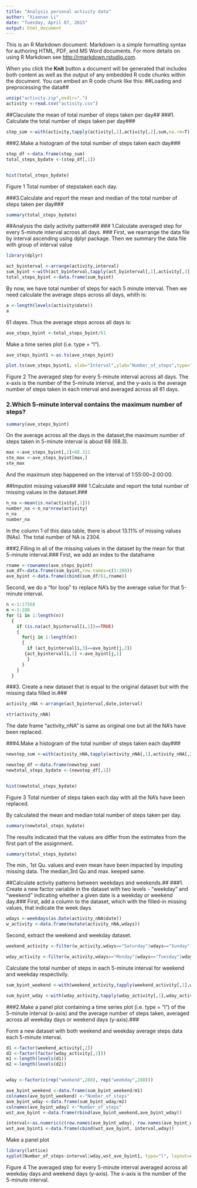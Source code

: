```yaml
---
title: "Analysis personal activity data"
author: "Xiaonan Li"
date: "Tuesday, April 07, 2015"
output: html_document
---
```


This is an R Markdown document. Markdown is a simple formatting syntax for authoring HTML, PDF, and MS Word documents. For more details on using R Markdown see <http://rmarkdown.rstudio.com>.

When you click the **Knit** button a document will be generated that includes both content as well as the output of any embedded R code chunks within the document. You can embed an R code chunk like this:
##Loading and preprocessing the data##

```r

unzip("activity.zip",exdir=".")
activity <-read.csv("activity.csv")


```
##Claculate the mean of total number of steps taken per day##
###1. Calculate the total number of steps taken per day###

```r

step_sum <-with(activity,tapply(activity[,1],activity[,2],sum,na.rm=T))

```
###2.Make a histogram of the total number of steps taken each day###

```r

step_df <-data.frame(step_sum)
total_steps_bydate <-(step_df[,1])


hist(total_steps_bydate)

```

Figure 1  Total number of stepstaken each day. 

###3.Calculate and report the mean and median of the total number of steps taken per day###

```r

summary(total_steps_bydate)

```
##Analysis the daily activity pattern##
### 1.Calculate averaged step for every 5-minute interval across all days. ###
First, we rearrange the data file by interval ascending using dplyr package. Then we summary the data file with group of interval value

```r
library(dplyr)
```

```r

act_byinterval <-arrange(activity,interval)
sum_byint <-with(act_byinterval,tapply(act_byinterval[,1],activity[,3],sum,na.rm=T))
total_steps_byint <-data.frame(sum_byint)

```
By now, we have total number of steps for each 5 minute interval. Then we need calculate the average steps across all days, whith is:
```r

a <-length(levels(activity$date))
a

```
61 dayes. Thus the average steps across all days is:

```r

ave_steps_byint <-total_steps_byint/61

```
Make a time series plot (i.e. type = "l"). 
```r

ave_steps_byint1 <-as.ts(ave_steps_byint) 

plot.ts(ave_steps_byint1, xlab="Interval",ylab="Number_of_steps",type="l")


```

Figure 2  The averaged step for every 5-minute interval across all days. The x-axis is the number of the 5-minute interval, and the y-axis is the average number of steps taken in each interval and averaged across all 61 days.

### 2.Which 5-minute interval contains the maximum number of steps? ###
 
```r

summary(ave_steps_byint)

```
On the average across all the days in the dataset,the maximum number of steps taken in 5-minute interval is about 68 (68.3).

```r

max <-ave_steps_byint[,1]>68.311
ste_max <-ave_steps_byint[max,]
ste_max

```
And the maximum step happened on the interval of 1:55:00~2:00:00.

##Imputint missing values##
### 1.Calculate and report the total number of missing values in the dataset.###
```r

n_na <-mean(is.na(activity[,1]))
number_na <-n_na*nrow(activity)
n_na
number_na

```
In the column 1 of this data table, there is about 13.11% of missing values (NAs). The total number of NA is 2304.

###2.Filling in all of the missing values in the dataset by the mean for that 5-minute interval.###
First, we add an index to the dataframe

```r

rname <-rownames(ave_steps_byint)
sum_df<-data.frame(sum_byint,row.names=c(1:288))
ave_byint <-data.frame(cbind(sum_df/61,rname))

```
Second, we do a "for loop" to replace NA's by the average value for that 5-minute interval.
```r
n <-1:17568
m <-1:288
for (i in 1:length(n))
  {
    if (is.na(act_byinterval[i,1])==TRUE)
    {
      for(j in 1:length(m))
      {
        if (act_byinterval[i,3]==ave_byint[j,2])
       {act_byinterval[i,1] <-ave_byint[j,1]
        }
      }
    }
  }

```
###3. Create a new dataset that is equal to the original dataset but with the missing data filled in.###


```r
activity_nNA <-arrange(act_byinterval,date,interval)

str(activity_nNA)

```
The date frame "activity_nNA" is same as original one but all the NA's have been replaced.

###4.Make a histogram of the total number of steps taken each day###
```r
newstep_sum <-with(activity_nNA,tapply(activity_nNA[,1],activity_nNA[,2],sum))

newstep_df <-data.frame(newstep_sum)
newtotal_steps_bydate <-(newstep_df[,1])


hist(newtotal_steps_bydate)
```

Figure 3  Total number of steps taken each day with all the NA's have been replaced. 

By calculated the mean and median total number of steps taken per day. 
```r
summary(newtotal_steps_bydate)
```
The results indicated that the values are differ from the estimates from the first part of the assignment. 
```r
summary(total_steps_bydate)

```
The min., 1st Qu. values and even mean have been impacted by imputing missing data.  The median,3rd Qu and max. keeped same. 

##Calculate activity patterns between weekdays and weekends.##
###1. Create a new factor variable in the dataset with two levels - "weekday" and "weekend" indicating whether a given date is a weekday or weekend day.###
First, add a column to the dataset, which with the filled-in missing values, that indicate the week days
```r
wdays <-weekdays(as.Date(activity_nNA$date))
w_activity <-data.frame(mutate(activity_nNA,wdays))

```

Second, extract the weekend and weekday dataset. 
```r
weekend_activity <-filter(w_activity,wdays=="Saturday"|wdays=="Sunday")

wday_activity <-filter(w_activity,wdays=="Monday"|wdays=="Tuesday"|wdays=="Wednesday"|wdays=="Thursday"|wdays=="Friday")
```
Calculate the total number of steps in each 5-minute interval for weekend and weekday respectivily.
```r

sum_byint_weekend <-with(weekend_activity,tapply(weekend_activity[,1],weekend_activity[,3],sum, na.rm=TRUE))

sum_byint_wday <-with(wday_activity,tapply(wday_activity[,1],wday_activity[,3],sum, na.rm=TRUE))
```
###2.Make a panel plot containing a time series plot (i.e. type = "l") of the 5-minute interval (x-axis) and the average number of steps taken, averaged across all weekday days or weekend days (y-axis).###

Form a new dataset with both weekend and weekday average steps data each 5-minute interval.
```r
d1 <-factor(weekend_activity[,2])
d2 <-factor(factor(wday_activity[,2]))
m1 <-length(levels(d1))
m2 <-length(levels(d2))


wday <-factor(c(rep("weekend",288), rep("weekday",288)))

ave_byint_weekend <-data.frame(sum_byint_weekend/m1)
colnames(ave_byint_weekend) <-"Number_of_steps"
ave_byint_wday <-data.frame(sum_byint_wday/m2)
colnames(ave_byint_wday) <-"Number_of_steps"
wst_ave_byint <-data.frame(rbind(ave_byint_weekend,ave_byint_wday))

interval<-as.numeric(c(row.names(ave_byint_wday), row.names(ave_byint_wday)))
wst_ave_byint1 <-data.frame(cbind(wst_ave_byint, interval,wday))
```
Make a panel plot 

```r
library(lattice)
xyplot(Number_of_steps~interval|wday,wst_ave_byint1, type="l", layout=c(1,2))

```

Figure 4 The averaged step for every 5-minute interval averaged across all weekday days and weekend days (y-axis). The x-axis is the number of the 5-minute interval.




